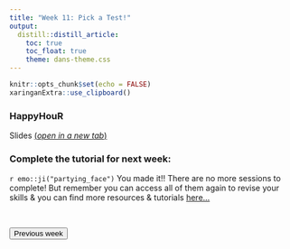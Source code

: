 ```yaml
---
title: "Week 11: Pick a Test!"
output:
  distill::distill_article:
    toc: true
    toc_float: true
    theme: dans-theme.css
---
```


```r
knitr::opts_chunk$set(echo = FALSE)
xaringanExtra::use_clipboard()
```

### HappyHouR 

Slides [(*open in a new tab*)](https://fundrmentals-slides.netlify.app/week_11/index.html){target="_blank"}

<!--

<iframe id="inlineFrameExample"
    title="Inline Frame Example"
    height="360"
    src="">
</iframe>
-->

### Complete the tutorial for next week: 

:::ojtask

`r emo::ji("partying_face")` You made it!! There are no more sessions to complete! But remember you can access all of them again to revise your skills & you can find more resources & tutorials [here...](https://fundrmentals.netlify.app/resources)

:::


<br>

<div class="button-box col-lg-12">

<a href="https://fundrmentals.netlify.app/week_10.html">
<button class="button3">Previous week</button>
</a>

</div>

<br>

